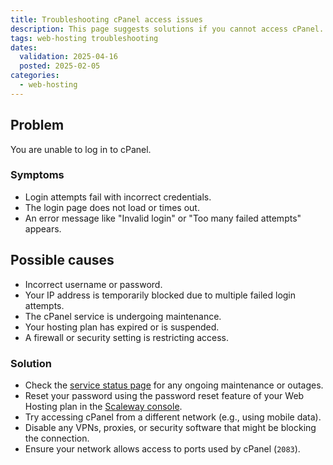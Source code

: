 ```yaml
---
title: Troubleshooting cPanel access issues
description: This page suggests solutions if you cannot access cPanel.
tags: web-hosting troubleshooting
dates:
  validation: 2025-04-16
  posted: 2025-02-05
categories:
  - web-hosting
---
```


## Problem
You are unable to log in to cPanel.

### Symptoms
- Login attempts fail with incorrect credentials.
- The login page does not load or times out.
- An error message like "Invalid login" or "Too many failed attempts" appears.

## Possible causes
- Incorrect username or password.
- Your IP address is temporarily blocked due to multiple failed login attempts.
- The cPanel service is undergoing maintenance.
- Your hosting plan has expired or is suspended.
- A firewall or security setting is restricting access.

### Solution
- Check the [service status page](https://status.scaleway.com/) for any ongoing maintenance or outages.
- Reset your password using the password reset feature of your Web Hosting plan in the [Scaleway console](https://console.scaleway.com/webhosting/webhosting).
- Try accessing cPanel from a different network (e.g., using mobile data).
- Disable any VPNs, proxies, or security software that might be blocking the connection.
- Ensure your network allows access to ports used by cPanel (`2083`).
